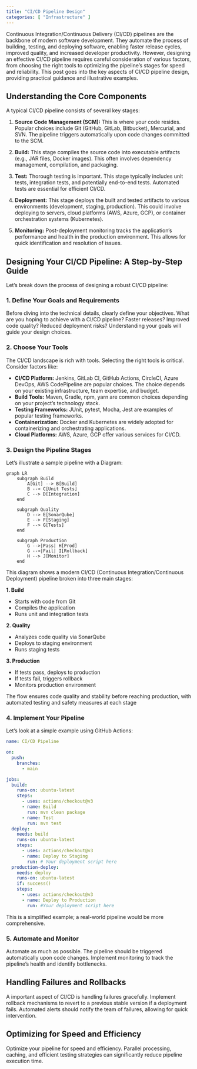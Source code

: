 ```yaml
---
title: "CI/CD Pipeline Design"
categories: [ "Infrastructure" ]
---
```


Continuous Integration/Continuous Delivery (CI/CD) pipelines are the backbone of modern software development. They automate the process of building, testing, and deploying software, enabling faster release cycles, improved quality, and increased developer productivity. However, designing an effective CI/CD pipeline requires careful consideration of various factors, from choosing the right tools to optimizing the pipeline's stages for speed and reliability. This post goes into the key aspects of CI/CD pipeline design, providing practical guidance and illustrative examples.

## Understanding the Core Components

A typical CI/CD pipeline consists of several key stages:

1.  **Source Code Management (SCM):** This is where your code resides. Popular choices include Git (GitHub, GitLab, Bitbucket), Mercurial, and SVN. The pipeline triggers automatically upon code changes committed to the SCM.

2.  **Build:** This stage compiles the source code into executable artifacts (e.g., JAR files, Docker images). This often involves dependency management, compilation, and packaging.

3.  **Test:** Thorough testing is important. This stage typically includes unit tests, integration tests, and potentially end-to-end tests. Automated tests are essential for efficient CI/CD.

4.  **Deployment:** This stage deploys the built and tested artifacts to various environments (development, staging, production). This could involve deploying to servers, cloud platforms (AWS, Azure, GCP), or container orchestration systems (Kubernetes).

5.  **Monitoring:** Post-deployment monitoring tracks the application's performance and health in the production environment. This allows for quick identification and resolution of issues.

## Designing Your CI/CD Pipeline: A Step-by-Step Guide

Let's break down the process of designing a robust CI/CD pipeline:

### 1. Define Your Goals and Requirements

Before diving into the technical details, clearly define your objectives. What are you hoping to achieve with a CI/CD pipeline? Faster releases? Improved code quality? Reduced deployment risks? Understanding your goals will guide your design choices.

### 2. Choose Your Tools

The CI/CD landscape is rich with tools. Selecting the right tools is critical. Consider factors like:

-   **CI/CD Platform:** Jenkins, GitLab CI, GitHub Actions, CircleCI, Azure DevOps, AWS CodePipeline are popular choices. The choice depends on your existing infrastructure, team expertise, and budget.
-   **Build Tools:** Maven, Gradle, npm, yarn are common choices depending on your project's technology stack.
-   **Testing Frameworks:** JUnit, pytest, Mocha, Jest are examples of popular testing frameworks.
-   **Containerization:** Docker and Kubernetes are widely adopted for containerizing and orchestrating applications.
-   **Cloud Platforms:** AWS, Azure, GCP offer various services for CI/CD.

### 3. Design the Pipeline Stages

Let's illustrate a sample pipeline with a Diagram:

```mermaid
graph LR
    subgraph Build
        A[Git] --> B[Build]
        B --> C[Unit Tests]
        C --> D[Integration]
    end
    
    subgraph Quality
        D --> E[SonarQube]
        E --> F[Staging]
        F --> G[Tests]
    end
    
    subgraph Production
        G -->|Pass| H[Prod]
        G -->|Fail| I[Rollback]
        H --> J[Monitor]
    end
```

This diagram shows a modern CI/CD (Continuous Integration/Continuous Deployment) pipeline broken into three main stages:

**1. Build**

- Starts with code from Git
- Compiles the application
- Runs unit and integration tests

**2. Quality**

- Analyzes code quality via SonarQube
- Deploys to staging environment
- Runs staging tests

**3. Production**

- If tests pass, deploys to production
- If tests fail, triggers rollback
- Monitors production environment

The flow ensures code quality and stability before reaching production, with automated testing and safety measures at each stage

### 4. Implement Your Pipeline

Let's look at a simple example using GitHub Actions:

``` yaml
name: CI/CD Pipeline

on:
  push:
    branches:
      - main

jobs:
  build:
    runs-on: ubuntu-latest
    steps:
      - uses: actions/checkout@v3
      - name: Build
        run: mvn clean package
      - name: Test
        run: mvn test
  deploy:
    needs: build
    runs-on: ubuntu-latest
    steps:
      - uses: actions/checkout@v3
      - name: Deploy to Staging
        run: # Your deployment script here
  production-deploy:
    needs: deploy
    runs-on: ubuntu-latest
    if: success()
    steps:
      - uses: actions/checkout@v3
      - name: Deploy to Production
        run: #Your deployment script here
```

This is a simplified example; a real-world pipeline would be more comprehensive.

### 5. Automate and Monitor

Automate as much as possible. The pipeline should be triggered automatically upon code changes. Implement monitoring to track the pipeline's health and identify bottlenecks.


## Handling Failures and Rollbacks

A important aspect of CI/CD is handling failures gracefully. Implement rollback mechanisms to revert to a previous stable version if a deployment fails. Automated alerts should notify the team of failures, allowing for quick intervention.

## Optimizing for Speed and Efficiency

Optimize your pipeline for speed and efficiency. Parallel processing, caching, and efficient testing strategies can significantly reduce pipeline execution time.